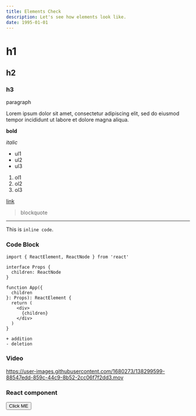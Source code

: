 ```yaml
---
title: Elements Check
description: Let's see how elements look like.
date: 1995-01-01
---
```


# h1

## h2

### h3

paragraph

Lorem ipsum dolor sit amet, consectetur adipiscing elit, sed do eiusmod tempor incididunt ut labore et dolore magna aliqua.

**bold**

_italic_

- ul1
- ul2
- ul3

1. ol1
2. ol2
3. ol3

[link](/)

> blockquote

---

This is `inline code`.

### Code Block

```tsx:App.tsx {4,8,11-13} showLineNumbers
import { ReactElement, ReactNode } from 'react'

interface Props {
  children: ReactNode
}

function App({
  children
}: Props): ReactElement {
  return (
    <div>
      {children}
    </div>
  )
}
```

```diff:diff
+ addition
- deletion
```

### Video

https://user-images.githubusercontent.com/1680273/138299599-88547edd-859c-44c9-8b52-2cc06f7f2dd3.mov

### React component


<Button>Click ME</Button>

